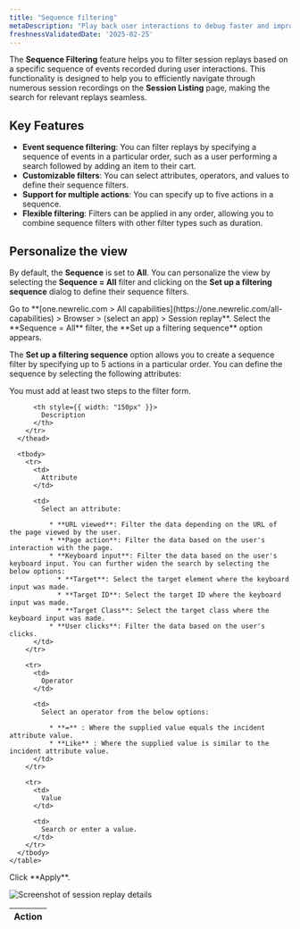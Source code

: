 ```yaml
---
title: "Sequence filtering"
metaDescription: "Play back user interactions to debug faster and improve page performance."
freshnessValidatedDate: '2025-02-25'
---
```


The **Sequence Filtering** feature helps you to filter session replays based on a specific sequence of events recorded during user interactions. This functionality is designed to help you to efficiently navigate through numerous session recordings on the **Session Listing** page, making the search for relevant replays seamless.

## Key Features

* **Event sequence filtering**: You can filter replays by specifying a sequence of events in a particular order, such as a user performing a search followed by adding an item to their cart.
* **Customizable filters**: You can select attributes, operators, and values to define their sequence filters.
* **Support for multiple actions**: You can specify up to five actions in a sequence.
* **Flexible filtering**: Filters can be applied in any order, allowing you to combine sequence filters with other filter types such as duration.

## Personalize the view

By default, the **Sequence** is set to **All**. You can personalize the view by selecting the **Sequence = All** filter and clicking on the **Set up a filtering sequence** dialog to define their sequence filters.

<Steps>

<Step>
  Go to <DNT>**[one.newrelic.com > All capabilities](https://one.newrelic.com/all-capabilities) > Browser > (select an app) > Session replay**</DNT>.
</Step>

<Step>
  Select the **Sequence = All** filter, the **Set up a filtering sequence** option appears.
</Step>

<Step>

  The **Set up a filtering sequence** option allows you to create a sequence filter by specifying up to 5 actions in a particular order. You can define the sequence by selecting the following attributes:

  <Callout variant="important">
  You must add at least two steps to the filter form.
  </Callout>

<table>
      <thead>
        <tr>
          <th style={{ width: "135px" }}>
            Action
          </th>

          <th style={{ width: "150px" }}>
            Description
          </th>
        </tr>
      </thead>

      <tbody>
        <tr>
          <td>
            Attribute
          </td>

          <td>
            Select an attribute:

              * **URL viewed**: Filter the data depending on the URL of the page viewed by the user.
              * **Page action**: Filter the data based on the user's interaction with the page.
              * **Keyboard input**: Filter the data based on the user's keyboard input. You can further widen the search by selecting the below options:
                * **Target**: Select the target element where the keyboard input was made.
                * **Target ID**: Select the target ID where the keyboard input was made.
                * **Target Class**: Select the target class where the keyboard input was made.
              * **User clicks**: Filter the data based on the user's clicks.
          </td>
        </tr>

        <tr>
          <td>
            Operator
          </td>

          <td>
            Select an operator from the below options:

              * **=** : Where the supplied value equals the incident attribute value.
              * **Like** : Where the supplied value is similar to the incident attribute value.
          </td>
        </tr>

        <tr>
          <td>
            Value
          </td>

          <td>
            Search or enter a value.
          </td>
        </tr>
      </tbody>
    </table>
</Step>

<Step>
  Click **Apply**.
</Step>

</Steps>

<img
  title="Session replay details"
  alt="Screenshot of session replay details"
  src="/images/edit-sequence-filter.webp"
/>
